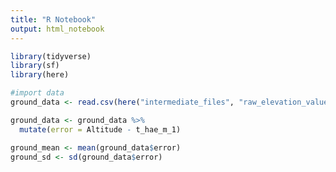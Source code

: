 ```yaml
---
title: "R Notebook"
output: html_notebook
---
```


```r
library(tidyverse)
library(sf)
library(here)
```

```r
#import data
ground_data <- read.csv(here("intermediate_files", "raw_elevation_values_ground.csv"))

ground_data <- ground_data %>% 
  mutate(error = Altitude - t_hae_m_1)

ground_mean <- mean(ground_data$error)
ground_sd <- sd(ground_data$error)
```

